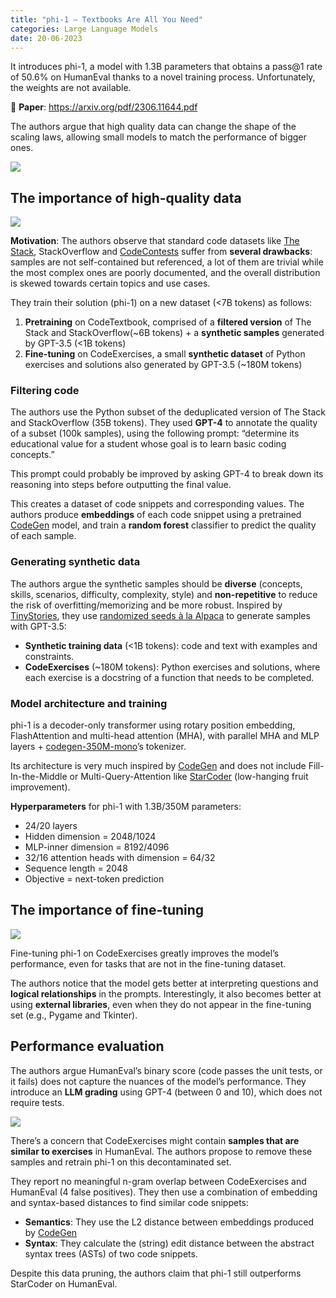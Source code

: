 ```yaml
---
title: "phi-1 – Textbooks Are All You Need"
categories: Large Language Models
date: 20-06-2023
---
```


::: {.callout-tip}
It introduces phi-1, a model with 1.3B parameters that obtains a pass@1 rate of 50.6% on HumanEval thanks to a novel training process. Unfortunately, the weights are not available.
:::

📝 **Paper**: [https://arxiv.org/pdf/2306.11644.pdf](https://arxiv.org/pdf/2306.11644.pdf)

The authors argue that high quality data can change the shape of the scaling laws, allowing small models to match the performance of bigger ones.

![](https://i.imgur.com/spOvwOh.png)

## The importance of high-quality data

![](https://i.imgur.com/RACNCBx.png)

**Motivation**: The authors observe that standard code datasets like [The Stack](https://www.bigcode-project.org/docs/about/the-stack/), StackOverflow and [CodeContests](https://github.com/deepmind/code_contests) suffer from **several drawbacks**: samples are not self-contained but referenced, a lot of them are trivial while the most complex ones are poorly documented, and the overall distribution is skewed towards certain topics and use cases.

They train their solution (phi-1) on a new dataset (<7B tokens) as follows:

1. **Pretraining** on CodeTextbook, comprised of a **filtered version** of The Stack and StackOverflow(~6B tokens) + a **synthetic samples** generated by GPT-3.5 (<1B tokens)
2. **Fine-tuning** on CodeExercises, a small **synthetic dataset** of Python exercises and solutions also generated by GPT-3.5 (~180M tokens)

### Filtering code

The authors use the Python subset of the deduplicated version of The Stack and StackOverflow (35B tokens). They used **GPT-4** to annotate the quality of a subset (100k samples), using the following prompt: “determine its educational value for a student whose goal is to learn basic coding concepts.”

::: {.callout-tip}
This prompt could probably be improved by asking GPT-4 to break down its reasoning into steps before outputting the final value.
:::

This creates a dataset of code snippets and corresponding values. The authors produce **embeddings** of each code snippet using a pretrained [CodeGen](https://huggingface.co/docs/transformers/model_doc/codegen) model, and train a **random forest** classifier to predict the quality of each sample.

### Generating synthetic data

The authors argue the synthetic samples should be **diverse** (concepts, skills, scenarios, difficulty, complexity, style) and **non-repetitive** to reduce the risk of overfitting/memorizing and be more robust. Inspired by [TinyStories](https://arxiv.org/abs/2305.07759), they use [randomized seeds à la Alpaca](https://github.com/tatsu-lab/stanford_alpaca/blob/main/seed_tasks.jsonl) to generate samples with GPT-3.5:

* **Synthetic training data** (<1B tokens): code and text with examples and constraints.
* **CodeExercises** (~180M tokens): Python exercises and solutions, where each exercise is a docstring of a function that needs to be completed.

### Model architecture and training

phi-1 is a decoder-only transformer using rotary position embedding, FlashAttention and multi-head attention (MHA), with parallel MHA and MLP layers + [codegen-350M-mono](https://huggingface.co/Salesforce/codegen-350M-mono)'s tokenizer.

::: {.callout-tip}
Its architecture is very much inspired by [CodeGen](https://arxiv.org/abs/2203.13474) and does not include Fill-In-the-Middle or Multi-Query-Attention like [StarCoder](https://github.com/bigcode-project/starcoder) (low-hanging fruit improvement).
:::

**Hyperparameters** for phi-1 with 1.3B/350M parameters:

* 24/20 layers
* Hidden dimension = 2048/1024
* MLP-inner dimension = 8192/4096
* 32/16 attention heads with dimension = 64/32
* Sequence length = 2048
* Objective = next-token prediction

## The importance of fine-tuning

![](https://i.imgur.com/rZOr48x.png)

Fine-tuning phi-1 on CodeExercises greatly improves the model's performance, even for tasks that are not in the fine-tuning dataset.

The authors notice that the model gets better at interpreting questions and **logical relationships** in the prompts. Interestingly, it also becomes better at using **external libraries**, even when they do not appear in the fine-tuning set (e.g., Pygame and Tkinter).

## Performance evaluation

The authors argue HumanEval's binary score (code passes the unit tests, or it fails) does not capture the nuances of the model's performance. They introduce an **LLM grading** using GPT-4 (between 0 and 10), which does not require tests.

![](https://i.imgur.com/XpHSRXq.png)

There's a concern that CodeExercises might contain **samples that are similar to exercises** in HumanEval. The authors propose to remove these samples and retrain phi-1 on this decontaminated set.

They report no meaningful n-gram overlap between CodeExercises and HumanEval (4 false positives). They then use a combination of embedding and syntax-based distances to find similar code snippets:

* **Semantics**: They use the L2 distance between embeddings produced by [CodeGen](https://huggingface.co/Salesforce/codegen-350M-mono)
* **Syntax**: They calculate the (string) edit distance between the abstract syntax trees (ASTs) of two code snippets.

Despite this data pruning, the authors claim that phi-1 still outperforms StarCoder on HumanEval.